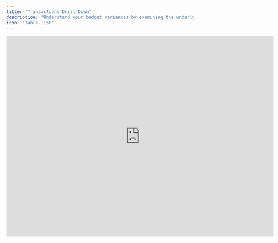 ```yaml
---
title: "Transactions Drill-Down"
description: "Understand your budget variances by examining the underlying transaction details."
icon: "table-list"
---
```


<iframe width="720" height="540" src="https://www.loom.com/embed/090c1fa732ff43f88ef2d13ee16ca4e1?sid=253c2b56-337d-4ed5-9a88-4da19e596c2d" frameborder="0" webkitallowfullscreen mozallowfullscreen allowfullscreen />

## Overview

The transactions drill-down feature helps you efficiently analyze and understand variances in your model. You can access detailed transaction information directly from your model view, giving you immediate insight into the specific transactions that contribute to each value.

## How to Use Transactions Drill-Down

Follow these steps to examine your transaction details:

1. Navigate to your model view
2. Select the cell containing the value you want to investigate
3. Click "Transactions" in the top bar
4. A side drawer will open, displaying all transactions from the mapped accounts for the selected month

## Understanding Your Transaction Data

### Converted Transactions
When your accounting system's actuals are converted using Francis' conversion features, you'll see both:
- The converted transaction values
- The original transaction values

This dual display ensures you can easily trace any transaction back to its source, maintaining clear visibility of your data transformation process.

### Balance Sheet Transactions
For balance sheet accounts integrated from your accounting system, Francis accumulates the values over time. Important notes:
- The transactions drill-down displays monthly posted transactions only
- Starting values are not shown in the drill-down view
- If a balance sheet account shows no change in a given month, no transactions will appear

For more information about handling balance sheet data, please refer to our guide on [adjustments](https://francis.mintlify.app/integrations/accounting/e-conomic#adjustments).